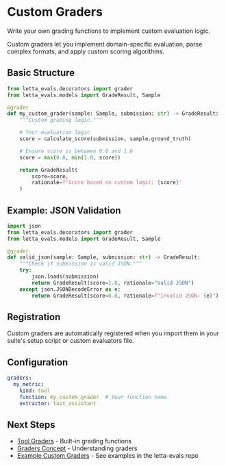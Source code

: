 # Custom Graders

Write your own grading functions to implement custom evaluation logic.

<Note>
Custom graders let you implement domain-specific evaluation, parse complex formats, and apply custom scoring algorithms.
</Note>

## Basic Structure

```python
from letta_evals.decorators import grader
from letta_evals.models import GradeResult, Sample

@grader
def my_custom_grader(sample: Sample, submission: str) -> GradeResult:
    """Custom grading logic."""

    # Your evaluation logic
    score = calculate_score(submission, sample.ground_truth)

    # Ensure score is between 0.0 and 1.0
    score = max(0.0, min(1.0, score))

    return GradeResult(
        score=score,
        rationale=f"Score based on custom logic: {score}"
    )
```

## Example: JSON Validation

```python
import json
from letta_evals.decorators import grader
from letta_evals.models import GradeResult, Sample

@grader
def valid_json(sample: Sample, submission: str) -> GradeResult:
    """Check if submission is valid JSON."""
    try:
        json.loads(submission)
        return GradeResult(score=1.0, rationale="Valid JSON")
    except json.JSONDecodeError as e:
        return GradeResult(score=0.0, rationale=f"Invalid JSON: {e}")
```

## Registration

Custom graders are automatically registered when you import them in your suite's setup script or custom evaluators file.

## Configuration

```yaml
graders:
  my_metric:
    kind: tool
    function: my_custom_grader  # Your function name
    extractor: last_assistant
```

## Next Steps

- [Tool Graders](/evals/graders/tool-graders) - Built-in grading functions
- [Graders Concept](/evals/core-concepts/graders) - Understanding graders
- [Example Custom Graders](https://github.com/letta-ai/letta-evals/tree/main/examples) - See examples in the letta-evals repo
